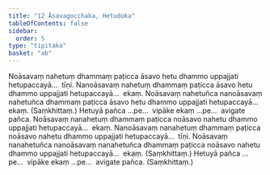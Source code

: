 ```yaml
---
title: "12 Āsavagocchaka, Hetuduka"
tableOfContents: false
sidebar:
  order: 5
type: "tipitaka"
basket: "ab"
---
```



<DynamicBreadcrumb />

<Division number="58">

<Paragraph number="127">
Noāsavaṃ nahetuṃ dhammaṃ paṭicca āsavo hetu dhammo uppajjati hetupaccayā…  tīṇi.
</Paragraph>

<Paragraph number="128">
Nanoāsavaṃ nahetuṃ dhammaṃ paṭicca āsavo hetu dhammo uppajjati hetupaccayā…  ekaṃ.
</Paragraph>

<Paragraph number="129">
Noāsavaṃ nahetuñca nanoāsavaṃ nahetuñca dhammaṃ paṭicca āsavo hetu dhammo uppajjati hetupaccayā…  ekaṃ. (Saṃkhittaṃ.) Hetuyā pañca …pe…  vipāke ekaṃ …pe…  avigate pañca.
</Paragraph>

<Paragraph number="130">
Noāsavaṃ nanahetuṃ dhammaṃ paṭicca noāsavo nahetu dhammo uppajjati hetupaccayā…  ekaṃ.
</Paragraph>

<Paragraph number="131">
Nanoāsavaṃ nanahetuṃ dhammaṃ paṭicca noāsavo nahetu dhammo uppajjati hetupaccayā…  tīṇi.
</Paragraph>

<Paragraph number="132">
Noāsavaṃ nanahetuñca nanoāsavaṃ nanahetuñca dhammaṃ paṭicca noāsavo nahetu dhammo uppajjati hetupaccayā…  ekaṃ. (Saṃkhittaṃ.) Hetuyā pañca …pe…  vipāke ekaṃ …pe…  avigate pañca. (Saṃkhittaṃ.)
</Paragraph>
</Division>